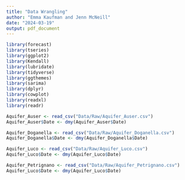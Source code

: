 ```yaml
---
title: "Data Wrangling"
author: "Emma Kaufman and Jenn McNeill"
date: "2024-03-19"
output: pdf_document
---
```

```r
library(forecast)
library(tseries)
library(ggplot2)
library(Kendall)
library(lubridate)
library(tidyverse)
library(ggthemes)
library(sarima)
library(dplyr)
library(cowplot)
library(readxl)
library(readr)
```

```r
Aquifer_Auser <- read_csv("Data/Raw/Aquifer_Auser.csv")
Aquifer_Auser$Date <- dmy(Aquifer_Auser$Date)

Aquifer_Doganella <- read_csv("Data/Raw/Aquifer_Doganella.csv")
Aquifer_Doganella$Date <- dmy(Aquifer_Doganella$Date)

Aquifer_Luco <- read_csv("Data/Raw/Aquifer_Luco.csv")
Aquifer_Luco$Date <- dmy(Aquifer_Luco$Date)

Aquifer_Petrignano <- read_csv("Data/Raw/Aquifer_Petrignano.csv")
Aquifer_Luco$Date <- dmy(Aquifer_Luco$Date)

```

